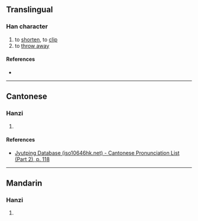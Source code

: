 {{character info}}
==Translingual==

===Han character===
{{Han char|rn=64|rad=手|as=12|sn=15|four=54027|canj=QNLB|ids=⿰扌隋}}

# to [[shorten]], to [[clip]]
# to [[throw away]]

====References====
* {{Han ref|kx=0457.010|dkj=12754|dj=0805.170|hdz=31950.110|uh=64B1|ud=25777|bh=E5BB|bd=58811}}

----

==Cantonese==

===Hanzi===
{{yue-hanzi|jyut=[[wai5]]|y=wai5}}

# {{rfdef|yue|sort=手12}}

====References====
* [http://www.iso10646hk.net/jp/document/download.jsp Jyutping Database (iso10646hk.net) - Cantonese Pronunciation List (Part 2), p. 118]

----

==Mandarin==

===Hanzi===
{{cmn-hanzi|pin=[[wěi]] ([[wei3]]), [[tuǒ]] ([[tuo3]])|wg=wei<sup>3</sup>, t'o<sup>3</sup>}}

# {{rfdef|cmn|sort=手12}}